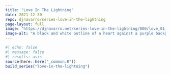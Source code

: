 ```yaml
---
title: "Love In The Lightning"
date: 2021-12-30
repo: djnavarro/series-love-in-the-lightning
page-layout: full
image: "https://djnavarro.net/series-love-in-the-lightning/800/love_01_101_damaged.jpg"
image-alt: "A black and white outline of a heart against a purple background, with chaotic arcs swirling around it"
---
```

   
::: {.grid}
  
```r
#| echo: false
#| message: false
#| results: asis
source(here::here("_common.R"))
build_series("love-in-the-lightning")
```
   
:::
   
